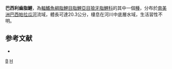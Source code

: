 {{Speciesbox 
| genus = Hoplias
| species = brasiliensis
| status = NE
| status_system = IUCN3.1
| authority =  [[Spix|Spix]] & [[Agassiz|Agassiz]], 1829
| synonyms = *''Erythrinus brasiliensis''<br /><small>Spix & Agassiz, 1829</small>
}}
'''巴西利齒脂鯉'''，為[[輻鰭魚綱|輻鰭魚綱]][[脂鯉目|脂鯉目]][[脂鯉亞目|脂鯉亞目]][[狼牙脂鯉科|狼牙脂鯉科]]的其中一個[[種|種]]，分布於[[南美洲|南美洲]][[巴西|巴西]][[帕拉瓜河|帕拉瓜河]]流域，體長可達20.3公分，棲息在河川中底層水域，生活習性不明。

==参考文献==
{{refbegin}}
*{{FishBase_species|genus=Hoplias|species=brasiliensis|year=2013|month=8}}
{{refend}}

{{Taxonbar|from=Q3761295}}

[[Category:利齒脂鯉屬|B]]
[[Category:1829年描述的魚類|H]]

{{魚類小作品}}